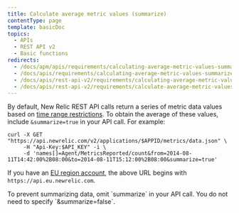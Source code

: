 ```yaml
---
title: Calculate average metric values (summarize)
contentType: page
template: basicDoc
topics:
  - APIs
  - REST API v2
  - Basic functions
redirects:
  - /docs/apm/apis/requirements/calculating-average-metric-values-summarize
  - /docs/apis/requirements/calculating-average-metric-values-summarize
  - /docs/apis/rest-api-v2/requirements/calculating-average-metric-values-summarize
  - /docs/apis/rest-api-v2/requirements/calculate-average-metric-values-summarize
---
```


By default, New Relic REST API calls return a series of metric data values based on [time range restrictions](/docs/apm/apis/requirements/extracting-metric-data#time). To obtain the average of these values, include `&summarize=true` in your API call. For example:

```
curl -X GET "https://api.newrelic.com/v2/applications/$APPID/metrics/data.json" \
     -H "Api-Key:$API_KEY" -i \
     -d 'names[]=Agent/MetricsReported/count&from=2014-08-11T14:42:00%2B08:00&to=2014-08-11T15:12:00%2B08:00&summarize=true'
```

If you have an [EU region account](/docs/using-new-relic/welcome-new-relic/getting-started/introduction-eu-region-data-center), the above URL begins with `https://api.eu.newrelic.com`.

<Callout variant="tip">
  To prevent summarizing data, omit `summarize` in your API call. You do not need to specify `&summarize=false`.
</Callout>
